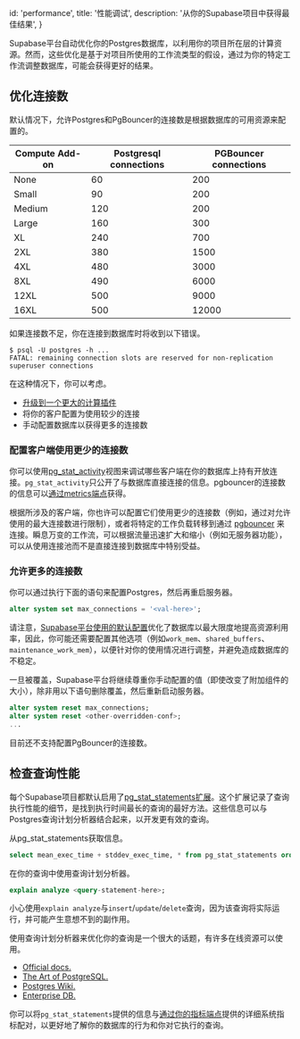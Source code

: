 
  id: 'performance',
  title: '性能调试',
  description: '从你的Supabase项目中获得最佳结果',
}

Supabase平台自动优化你的Postgres数据库，以利用你的项目所在层的计算资源。然而，这些优化是基于对项目所使用的工作流类型的假设，通过为你的特定工作流调整数据库，可能会获得更好的结果。

## 优化连接数

默认情况下，允许Postgres和PgBouncer的连接数是根据数据库的可用资源来配置的。

| Compute Add-on | Postgresql connections | PGBouncer connections |
| -------------- | ---------------------- | --------------------- |
| None           | 60                     | 200                   |
| Small          | 90                     | 200                   |
| Medium         | 120                    | 200                   |
| Large          | 160                    | 300                   |
| XL             | 240                    | 700                   |
| 2XL            | 380                    | 1500                  |
| 4XL            | 480                    | 3000                  |
| 8XL            | 490                    | 6000                  |
| 12XL           | 500                    | 9000                  |
| 16XL           | 500                    | 12000                 |

如果连接数不足，你在连接到数据库时将收到以下错误。

```shell
$ psql -U postgres -h ...
FATAL: remaining connection slots are reserved for non-replication superuser connections
```

在这种情况下，你可以考虑。

- [升级到一个更大的计算插件](https://app.supabase.com/project/_/settings/billing)
- 将你的客户配置为使用较少的连接
- 手动配置数据库以获得更多的连接数

### 配置客户端使用更少的连接数

你可以使用[pg_stat_activity](https://www.postgresql.org/docs/current/monitoring-stats.html#MONITORING-PG-STAT-ACTIVITY-VIEW)视图来调试哪些客户端在你的数据库上持有开放连接。`pg_stat_activity`只公开了与数据库直接连接的信息。pgbouncer的连接数的信息可以[通过metrics端点](.../platform/metrics)获得。

根据所涉及的客户端，你也许可以配置它们使用更少的连接数（例如，通过对允许使用的最大连接数进行限制），或者将特定的工作负载转移到通过 [pgbouncer](/docs/guides/database/connecting-to-postgres#connection-pool) 来连接。瞬息万变的工作流，可以根据流量迅速扩大和缩小（例如无服务器功能），可以从使用连接池而不是直接连接到数据库中特别受益。

### 允许更多的连接数

你可以通过执行下面的语句来配置Postgres，然后再重启服务器。

```sql
alter system set max_connections = '<val-here>';
```

请注意，[Supabase平台使用的默认配置](https://github.com/supabase/supabase-admin-api/blob/master/optimizations/postgres.go)优化了数据库以最大限度地提高资源利用率，因此，你可能还需要配置其他选项（例如`work_mem`、`shared_buffers`、`maintenance_work_mem`），以便针对你的使用情况进行调整，并避免造成数据库的不稳定。

一旦被覆盖，Supabase平台将继续尊重你手动配置的值（即使改变了附加组件的大小），除非用以下语句删除覆盖，然后重新启动服务器。

```sql
alter system reset max_connections;
alter system reset <other-overridden-conf>;
...
```

目前还不支持配置PgBouncer的连接数。

## 检查查询性能

每个Supabase项目都默认启用了[pg_stat_statements扩展](https://www.postgresql.org/docs/14/pgstatstatements.html)。这个扩展记录了查询执行性能的细节，是找到执行时间最长的查询的最好方法。这些信息可以与Postgres查询计划分析器结合起来，以开发更有效的查询。

从pg_stat_statements获取信息。

```sql
select mean_exec_time + stddev_exec_time, * from pg_stat_statements order by 1 desc;
```

在你的查询中使用查询计划分析器。

```sql
explain analyze <query-statement-here>;
```

小心使用`explain analyze`与`insert`/`update`/`delete`查询，因为该查询将实际运行，并可能产生意想不到的副作用。

使用查询计划分析器来优化你的查询是一个很大的话题，有许多在线资源可以使用。

- [Official docs.](https://www.postgresql.org/docs/current/using-explain.html)
- [The Art of PostgreSQL.](https://theartofpostgresql.com/explain-plan-visualizer/)
- [Postgres Wiki.](https://wiki.postgresql.org/wiki/Using_EXPLAIN)
- [Enterprise DB.](https://www.enterprisedb.com/blog/postgresql-query-optimization-performance-tuning-with-explain-analyze)

你可以将`pg_stat_statements`提供的信息与[通过你的指标端点](.../platform/metrics)提供的详细系统指标配对，以更好地了解你的数据库的行为和你对它执行的查询。


